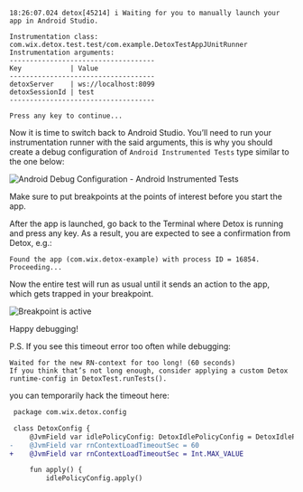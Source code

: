 ```plain text
18:26:07.024 detox[45214] i Waiting for you to manually launch your app in Android Studio.

Instrumentation class: com.wix.detox.test.test/com.example.DetoxTestAppJUnitRunner
Instrumentation arguments:
------------------------------------
Key            | Value
------------------------------------
detoxServer    | ws://localhost:8099
detoxSessionId | test
------------------------------------

Press any key to continue...
```

Now it is time to switch back to Android Studio. You’ll need to run your instrumentation runner with the said arguments,
this is why you should create a debug configuration of `Android Instrumented Tests` type similar to the one below:

![Android Debug Configuration - Android Instrumented Tests](../../img/android-studio-debug-configuration.png)

Make sure to put breakpoints at the points of interest before you start the app.

After the app is launched, go back to the Terminal where Detox is running and press any key.
As a result, you are expected to see a confirmation from Detox, e.g.:

```plain text
Found the app (com.wix.detox-example) with process ID = 16854. Proceeding...
```

Now the entire test will run as usual until it sends an action to the app, which gets trapped
in your breakpoint.

![Breakpoint is active](../../img/android-happy-debugging.png)

Happy debugging!

P.S. If you see this timeout error too often while debugging:

```plain text
Waited for the new RN-context for too long! (60 seconds)
If you think that’s not long enough, consider applying a custom Detox runtime-config in DetoxTest.runTests().
```

you can temporarily hack the timeout here:

```diff title="detox/android/detox/src/main/java/com/wix/detox/config/DetoxConfig.kt"
 package com.wix.detox.config

 class DetoxConfig {
     @JvmField var idlePolicyConfig: DetoxIdlePolicyConfig = DetoxIdlePolicyConfig()
-    @JvmField var rnContextLoadTimeoutSec = 60
+    @JvmField var rnContextLoadTimeoutSec = Int.MAX_VALUE

     fun apply() {
         idlePolicyConfig.apply()
```
